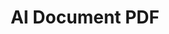 ---
title: "AI Document PDF"
summary: "A simple application that allows users to upload a PDF document and leverages AI to analyze its content. Designed to showcase the integration of AI using AWS Bedrock, this solution demonstrates how AWS’s powerful infrastructure can be used to extract insights from documents efficiently. Users can ask questions about the uploaded PDF, and the AI processes the text to deliver accurate, contextually relevant answers, streamlining document comprehension and enhancing information retrieval."
images:
team:
link: "https://github.com/18hnasir/PDF-Document-AI"
---